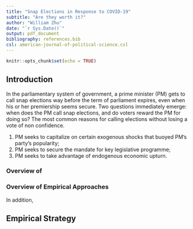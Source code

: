 ```yaml
---
title: "Snap Elections in Response to COVID-19"
subtitle: "Are they worth it?"
author: "William Zhu"
date: "`r Sys.Date()`"
output: pdf_document
bibliography: references.bib
csl: american-journal-of-political-science.csl
---
```


```r
knitr::opts_chunk$set(echo = TRUE)
```

## Introduction

In the parliamentary system of government, a prime minister (PM) gets to call snap elections way before the term of parliament expires, even when his or her premiership seems secure. Two questions immediately emerge: when does the PM call snap elections, and do voters reward the PM for doing so? The most common reasons for calling elections without losing a vote of non confidence.

1. PM seeks to capitalize on certain exogenous shocks that buoyed PM's party's popularity;
2. PM seeks to secure the mandate for key legislative programme;
3. PM seeks to take advantage of endogenous economic upturn.

### Overview of 

### Overview of Empirical Approaches
In addition,

## Empirical Strategy
